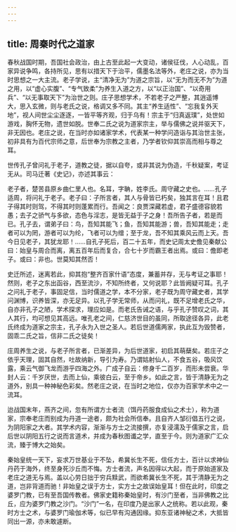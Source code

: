 ```yaml
---
---
---
```

title: 周秦时代之道家
---




春秋战国时期，吾国社会政治，由上古至此起一大变动，诸侯征伐，人心动乱，百家异说争鸣，各持所见，思有以措天下于治平，儒墨名法等外，老庄之说，亦为当时思想之一大主流。老子学说，主“清净无为”为道之宗旨，以“无为而无不为”为道之用，以“虚心实腹”、“专气致柔”为养生入道之方，以“以正治国”、“以奇用兵”、“以无事取天下”为治世之则。庄子思想学术，不若老子之严整，其逍遥博大，思入玄微，则与老氏之说，格调又多不同。其主“养生适性”、“忘我复外天地”，视人间世尘尘逐逐，一皆平等齐观，归于乌有！宗主于“归真返璞”，处世如游戏，胸怀无物，遗世如脱。世奉二氏之说为道家宗主，举与儒佛之说并驱天下，非无因也。老庄之说，在当时亦如诸家学术，代表某一种学问造诣与其治世主张，初非具有为百代宗师之意，后世奉为宗教之主者，乃学者钦仰其崇高而相与尊之耳。

世传孔子曾问礼于老子，道教之徒，据以自夸，或非其说为伪造，千秋疑案，考证无从。司马迁著《史记》，亦述其事云：


老子者，楚苦县原乡曲仁里人也。名耳，字聃，姓李氏。周守藏之史也。……孔子适周，将问礼于老子。老子曰：子所言者，其人与骨皆已朽矣，独其言在耳！且君子得其时则驾，不得其时则蓬累而行。吾闻之：良贾深藏若虚，君子盛德容貌若愚；去子之骄气与多欲，态色与淫志，是皆无益于子之身！吾所告子者，若是而已。孔子去，谓弟子曰：鸟，吾知其能飞；鱼，吾知其能游；兽，吾知其能走；走者可以为罔，游者可以为纶，飞者可以为缯；至于龙，吾不知其乘风云而上天。吾今日见老子，其犹龙耶！……自孔子死后，百二十五年，而史记周太史儋见秦献公曰：始皇与周合而离，离五百年后而复合，合七十岁而霸王者出焉。或曰：儋即老子。或曰：非也。世莫知其然否！


史迁所述，迷离若此，抑其抱“整齐百家什语”态度，兼蓄并存，无与考证之事耶！然则，老子之东出函谷，西至流沙，不知所终者，又何说耶？此皆阙疑可耳。孔子之问礼于老子，事固足信，当时儒道之学，本不分家，老子既为周守藏史者，其学问渊博，识养皆深，亦无足异。以孔子学无常师，从而问礼，既不足增老氏之华，自亦非孔子之陋，学术探求，理应如是。而老氏告诫之语，与乎孔子赞叹之词，其人其行，均可想见其高远。唯孔老之间，仁慈济世目的虽同，所取途径各异，此老氏终成为道家之宗主，孔子永为入世之圣人。若后世道儒两家，执此互为毁赞者，固乖二氏之旨，信非二氏之徒矣！

庄周养生之说，与老子所言者，已渐差异，为后世道家，初启其萌蘖矣。若庄子之依乎天理，固其自然，吐故纳新，导引为寿。乃谓姑射仙人，不食五谷，吸风饮露，乘云气御飞龙而游乎四海之外。广成子自云：修身千二百岁，而形未尝衰。华封人云：千岁厌世，去而上仙，乘彼白云，至于帝乡。如此之言，皆于清静无为之道外，别具一种神秘色彩矣。然老庄之说，在当时之地位，仅亦为百家学术中之一流耳。

迨战国末年，燕齐之间，忽有所谓方士者流（饵丹药服食成仙之术士），称为道家，宗奉老庄而别成为丹道一途者，颇为社会所信奉。且自齐人邹衍倡五行之说，为阴阳家之大者。其学术内容，渐渐与方士之流接撰，亦复浸濡及于儒家之言，启后世以阴阳五行之说而言道术，并成为春秋图谶之学，直至于今。则为道家广汇众流，臻于博大之始矣。

秦始皇统一天下，妄求万世基业于不坠，希冀长生不死，信任方士，百计以求神仙丹药于海外，终至身死沙丘而不悔。方士者流，声名因得以大起，而于原始道家及老庄之道无与焉。盖以心劳日拙于穷兵黩武，而欲希冀长生不死，其于清静无为之道，岂非背道而驰！非始皇之误于方士，实方士之故误始皇耳！但在此时，印度之婆罗门教，已有至吾国传教者。佛家史籍称秦始皇时，有沙门至者，当非佛教之比丘，应为婆罗门教之沙门。“沙门”一名，在印度乃是出家人之统称。若以此观，秦时方士之术，与婆罗门瑜伽术等，似已早有沟通因缘。抑东亚诸神秘之术，大抵皆同出一源，亦未敢遽断。